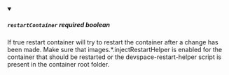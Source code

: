 
<details className="config-field" data-expandable="false" open>
<summary>

##### `restartContainer` <span class="config-field-required" data-required="false">required</span> <span class="config-field-type">boolean</span> <span class="config-field-default"></span>

If true restart container will try to restart the container after a change has been made. Make sure that
images.*.injectRestartHelper is enabled for the container that should be restarted or the devspace-restart-helper
script is present in the container root folder.

</summary>



</details>

